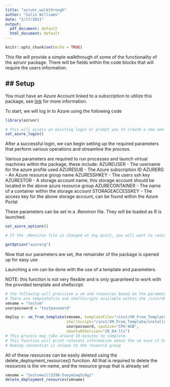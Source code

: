 ```yaml
---
title: "azrunr_walkthrough"
author: "Colin Williams"
date: "2/17/2021"
output:
  pdf_document: default
  html_document: default
---
```


```r
knitr::opts_chunk$set(echo = TRUE)
```


This file will provide a simple walkthrough of some of the functionality of the
azrunr package. There will be fields within the code blocks that will require
the users information.

## Setup
----------
You must have an Azure Account linked to a subscription to utilize this package, see [link](https://azure.microsoft.com/en-us/free/) for more information.

To start, we will log in to Azure using the following code
```r
library(azrunr)

# this will access an existing login or prompt you to create a new one
set_azure_login()

```

After a successful login, we can begin setting up the required parameters
that perform various operations and streamline the process.


Various parameters are required to run processes and launch virtual machines within the package, these include:
AZUREUSER - The username for the azure profile used
AZURESUB - The Azure subscription ID
AZURERG - An Azure resource group name
AZURESSHKEY - The users ssh key 
AZURESTOR - A storage account name, this storage account should be located in the above azure resource group
AZURECONTAINER - The name of a container within the storage account
STORAGEACCESSKEY - The access key for the above storage account, can be found within the Azure Portal

These parameters can be set in a .Renviron file. They will be loaded as R is launched.

```r
set_azure_options()

# If the .Renviron file is changed at any point, you will want to restart R and rerun the above function.

getOption("azurerg")
```
Now that our parameters are set, the remainder of the package is opened up for easy use

Launching a vm can be done with the use of a template and parameters.

NOTE: this function is not very flexible and is only guaranteed to work with the provided template and shellscript.
```r
# the following will provision a vm and resources based on the parameters we have already set as well as a few more
# There are templateFile and shellScripts available within the /inst/VM_From_Template folder named azuredeploy.json and isntallrstudio_ubuntu20.sh
vmname = "testvm"
userpassword = "testpassword"

deploy <- vm_from_template(vmname, templateFile="/inst/VM_From_Template/azuredeploy.json",
                           shellScript="/inst/VM_From_Template/installrstudio_ubuntu20.sh",
                           userpassword, cpuSize="CPU-4GB",
                           ubuntuOSVersion="20_04-lts")
# This process may take around 10 minutes to complete.
# This function will print relevant information about the vm once it has been deployed
# Naming convention is unique to the resource group
```


All of these resources can be easily deleted using the delete_deployment_resources() function.
All that is required to delete the resources is the vm name, and the resource group that is already set
```r
vmname = "testvmwill3298-5ueymiwq5c6gi"
delete_deployment_resources(vmname)
```

